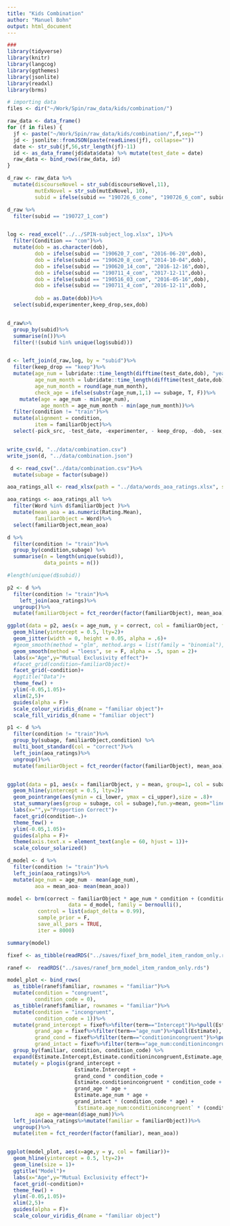 ```yaml
---
title: "Kids Combination"
author: "Manuel Bohn"
output: html_document
---
```


```r
###
library(tidyverse)
library(knitr)
library(langcog)
library(ggthemes)
library(jsonlite)
library(readxl)
library(brms)

# importing data
files <- dir("~/Work/Spin/raw_data/kids/combination/")

raw_data <- data_frame()
for (f in files) {
  jf <- paste("~/Work/Spin/raw_data/kids/combination/",f,sep="")
  jd <- jsonlite::fromJSON(paste(readLines(jf), collapse=""))
  date <- str_sub(jf,56,str_length(jf)-11)
  id <- as_data_frame(jd$data$data) %>% mutate(test_date = date)
  raw_data <- bind_rows(raw_data, id)
}

d_raw <- raw_data %>%
  mutate(discourseNovel = str_sub(discourseNovel,11),
         mutExNovel = str_sub(mutExNovel, 10),
         subid = ifelse(subid == "190726_6_come", "190726_6_com", subid))

d_raw %>%
  filter(subid == "190727_1_com")


log <- read_excel("../../SPIN-subject_log.xlsx", 1)%>%
  filter(Condition == "com")%>%
  mutate(dob = as.character(dob),
         dob = ifelse(subid == "190620_7_com", "2016-06-20",dob),
         dob = ifelse(subid == "190620_8_com", "2014-10-04",dob),
         dob = ifelse(subid == "190620_14_com", "2016-12-16",dob),
         dob = ifelse(subid == "190711_4_com", "2017-12-11",dob),
         dob = ifelse(subid == "190516_03_com", "2016-05-16",dob),
         dob = ifelse(subid == "190711_4_com", "2016-12-11",dob),
         
         dob = as.Date(dob))%>%
  select(subid,experimenter,keep_drop,sex,dob)


d_raw%>%
  group_by(subid)%>%
  summarise(n())%>%
  filter(!(subid %in% unique(log$subid)))


d <- left_join(d_raw,log, by = "subid")%>%
  filter(keep_drop == "keep")%>%
  mutate(age_num = lubridate::time_length(difftime(test_date,dob), "years"),
         age_num_month = lubridate::time_length(difftime(test_date,dob), "month"),
         age_num_month = round(age_num_month),
         check_age = ifelse(substr(age_num,1,1) == subage, T, F))%>%
    mutate(age = age_num - min(age_num),
           age_month = age_num_month - min(age_num_month))%>%
  filter(condition != "train")%>%
  mutate(alignment = condition,
         item = familiarObject)%>%
  select(-pick_src, -test_date, -experimenter, - keep_drop, -dob, -sex, -check_age, - condition, -familiarObject, -rt)


write_csv(d, "../data/combination.csv")
write_json(d, "../data/combination.json")

 d <- read_csv("../data/combination.csv")%>%
  mutate(subage = factor(subage))

```

```r
aoa_ratings_all <- read_xlsx(path = "../data/words_aoa_ratings.xlsx", sheet = 1)

aoa_ratings <- aoa_ratings_all %>%
  filter(Word %in% d$familiarObject )%>%
  mutate(mean_aoa = as.numeric(Rating.Mean),
         familiarObject = Word)%>%
  select(familiarObject,mean_aoa)
```



```r
d %>%
  filter(condition != "train")%>%
  group_by(condition,subage) %>%
  summarise(n = length(unique(subid)),
            data_points = n())

#length(unique(d$subid))
```

```r
p2 <- d %>%
  filter(condition != "train")%>%
    left_join(aoa_ratings)%>%
  ungroup()%>%
  mutate(familiarObject = fct_reorder(factor(familiarObject), mean_aoa))

ggplot(data = p2, aes(x = age_num, y = correct, col = familiarObject, fill = familiarObject)) +
  geom_hline(yintercept = 0.5, lty=2)+
  geom_jitter(width = 0, height = 0.05, alpha = .6)+
  #geom_smooth(method = "glm", method.args = list(family = "binomial"), se = F, alpha = .5)+
  geom_smooth(method = "loess", se = F, alpha = .5, span = 2)+
  labs(x="Age",y="Mutual Exclusivity effect")+
  #facet_grid(condition~familiarObject)+
  facet_grid(~condition)+
  #ggtitle("Data")+
  theme_few() +
  ylim(-0.05,1.05)+
  xlim(2,5)+
  guides(alpha = F)+ 
  scale_colour_viridis_d(name = "familiar object")+
  scale_fill_viridis_d(name = "familiar object")
```

```r
p1 <- d %>%
  filter(condition != "train")%>%
  group_by(subage, familiarObject,condition) %>%
  multi_boot_standard(col = "correct")%>%
  left_join(aoa_ratings)%>%
  ungroup()%>%
  mutate(familiarObject = fct_reorder(factor(familiarObject), mean_aoa))


ggplot(data = p1, aes(x = familiarObject, y = mean, group=1, col = subage)) +
  geom_hline(yintercept = 0.5, lty=2)+
  geom_pointrange(aes(ymin = ci_lower, ymax = ci_upper),size = .8)+
  stat_summary(aes(group = subage, col = subage),fun.y=mean, geom="line")+
  labs(x="",y="Proportion Correct")+
  facet_grid(condition~.)+
  theme_few() +
  ylim(-0.05,1.05)+
  guides(alpha = F)+
  theme(axis.text.x = element_text(angle = 60, hjust = 1))+
  scale_colour_solarized()
```



```r
d_model <- d %>%
  filter(condition != "train")%>%
  left_join(aoa_ratings)%>%
  mutate(age_num = age_num - mean(age_num),
         aoa = mean_aoa- mean(mean_aoa))

model <- brm(correct ~ familiarObject * age_num * condition + (condition|subid),
                    data = d_model, family = bernoulli(),
          control = list(adapt_delta = 0.99),
          sample_prior = F,
          save_all_pars = TRUE,
          iter = 8000)

summary(model)

```



```r
fixef <- as_tibble(readRDS("../saves/fixef_brm_model_item_random_only.rds"), rownames = "term")

ranef <-  readRDS("../saves/ranef_brm_model_item_random_only.rds")

model_plot <- bind_rows(
  as_tibble(ranef$familiar, rownames = "familiar")%>%
  mutate(condition = "congruent",
         condition_code = 0),
  as_tibble(ranef$familiar, rownames = "familiar")%>%
  mutate(condition = "incongruent",
         condition_code = 1))%>%
  mutate(grand_intercept = fixef%>%filter(term=="Intercept")%>%pull(Estimate),
         grand_age = fixef%>%filter(term=="age_num")%>%pull(Estimate),
         grand_cond = fixef%>%filter(term=="conditionincongruent")%>%pull(Estimate),
         grand_intact = fixef%>%filter(term=="age_num:conditionincongruent")%>%pull(Estimate))%>%
  group_by(familiar, condition, condition_code) %>%
  expand(Estimate.Intercept,Estimate.conditionincongruent,Estimate.age_num,`Estimate.age_num:conditionincongruent`,grand_intercept,grand_age,grand_cond,grand_intact,age = d$age_num - mean(d$age_num))%>%
  mutate(y = plogis(grand_intercept + 
                      Estimate.Intercept +
                      grand_cond * condition_code +
                      Estimate.conditionincongruent * condition_code +
                      grand_age * age +
                      Estimate.age_num * age +
                      grand_intact * (condition_code * age) +
                      `Estimate.age_num:conditionincongruent` * (condition_code * age)),
         age = age+mean(d$age_num))%>%
  left_join(aoa_ratings%>%mutate(familiar = familiarObject))%>%
  ungroup()%>%
  mutate(item = fct_reorder(factor(familiar), mean_aoa))


ggplot(model_plot, aes(x=age,y = y, col = familiar))+
  geom_hline(yintercept = 0.5, lty=2)+
  geom_line(size = 1)+
  ggtitle("Model")+
  labs(x="Age",y="Mutual Exclusivity effect")+
  facet_grid(~condition)+
  theme_few() +
  ylim(-0.05,1.05)+
  xlim(2,5)+
  guides(alpha = F)+ 
  scale_colour_viridis_d(name = "familiar object")
```

